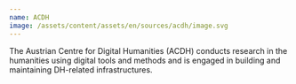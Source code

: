 ```yaml
---
name: ACDH
image: /assets/content/assets/en/sources/acdh/image.svg
---
```

The Austrian Centre for Digital Humanities (ACDH) conducts research in the humanities using digital tools and methods and is engaged in building and maintaining DH-related infrastructures.
